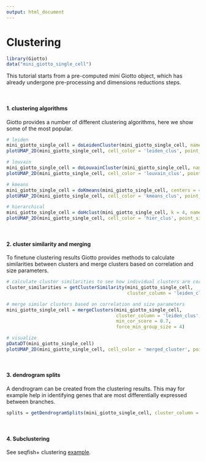 ```yaml
---
output: html_document
---
```



# Clustering 

```r
library(Giotto)
data("mini_giotto_single_cell")
```
This tutorial starts from a pre-computed mini Giotto object, which has already undergone pre-processing and dimensions reductions steps.  

$~$

#### 1. clustering algorithms
Giotto provides a number of different clustering algorithms, here we show some of the most popular.  
```r
# leiden
mini_giotto_single_cell = doLeidenCluster(mini_giotto_single_cell, name = 'leiden_clus')
plotUMAP_2D(mini_giotto_single_cell, cell_color = 'leiden_clus', point_size = 3)

# louvain
mini_giotto_single_cell = doLouvainCluster(mini_giotto_single_cell, name = 'louvain_clus')
plotUMAP_2D(mini_giotto_single_cell, cell_color = 'louvain_clus', point_size = 3)

# kmeans
mini_giotto_single_cell = doKmeans(mini_giotto_single_cell, centers = 4, name = 'kmeans_clus')
plotUMAP_2D(mini_giotto_single_cell, cell_color = 'kmeans_clus', point_size = 3)

# hierarchical
mini_giotto_single_cell = doHclust(mini_giotto_single_cell, k = 4, name = 'hier_clus')
plotUMAP_2D(mini_giotto_single_cell, cell_color = 'hier_clus', point_size = 3)
```

$~$

#### 2. cluster similarity and merging
To finetune clustering results Giotto provides methods to calculate similarities between clusters and merge clusters based on correlation and size parameters.  
```r
# calculate cluster similarities to see how individual clusters are correlated
cluster_similarities = getClusterSimilarity(mini_giotto_single_cell,
                                            cluster_column = 'leiden_clus')

# merge similar clusters based on correlation and size parameters
mini_giotto_single_cell = mergeClusters(mini_giotto_single_cell, 
                                        cluster_column = 'leiden_clus', 
                                        min_cor_score = 0.7, 
                                        force_min_group_size = 4)

# visualize
pDataDT(mini_giotto_single_cell)
plotUMAP_2D(mini_giotto_single_cell, cell_color = 'merged_cluster', point_size = 3)
```

$~$

#### 3. dendrogram splits
A dendrogram can be created from the clustering results. This may for example help in identifying genes that are most differentially expressed between branches.  
```r
splits = getDendrogramSplits(mini_giotto_single_cell, cluster_column = 'merged_cluster')
```

$~$

#### 4. Subclustering

See seqfish+ clustering [example](https://rubd.github.io/Giotto_site/articles/mouse_seqFISH_cortex_200914.html#part-4-cluster-1).







